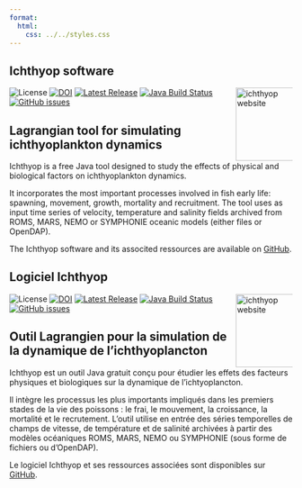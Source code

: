 ```yaml
---
format:
  html:
    css: ../../styles.css
---
```


::: {.content-visible when-profile="english"}
# Ichthyop software

<a href="https://ichthyop.org" rel="nofollow" target="_blank">
<img src="https://raw.githubusercontent.com/ichthyop/ichthyop-logos/refs/heads/master/logo_ichthyop%2Bsimple_cmyk_vector_Edited.svg" align="right" height="130" alt="ichthyop website" style="max-width: 20%;">
</a>

![License](https://img.shields.io/github/license/ichthyop/ichthyop){.external target="_blank"}
[![DOI](https://zenodo.org/badge/286681664.svg)](https://zenodo.org/badge/latestdoi/286681664){.external target="_blank"}
[![Latest Release](https://img.shields.io/github/release/ichthyop/ichthyop.svg)](https://github.com/ichthyop/ichthyop/releases){.external target="_blank"}
[![Java Build Status](https://github.com/ichthyop/ichthyop/workflows/java-build/badge.svg)](https://github.com/ichthyop/ichthyop/actions){.external target="_blank"}
[![GitHub issues](https://img.shields.io/github/issues/ichthyop/ichthyop.svg)](https://github.com/ichthyop/ichthyop/issues){.external target="_blank"}

## Lagrangian tool for simulating ichthyoplankton dynamics

Ichthyop is a free Java tool designed to study the effects of physical and biological factors on ichthyoplankton dynamics.

It incorporates the most important processes involved in fish early life: spawning, movement, growth, mortality and recruitment. The tool uses as input time series of velocity, temperature and salinity fields archived from ROMS, MARS, NEMO or SYMPHONIE oceanic models (either files or OpenDAP).

The Ichthyop software and its associted ressources are  available on [GitHub](https://github.com/ichthyop/){.external target="_blank"}.
:::

::: {.content-visible when-profile="french"}
# Logiciel Ichthyop

<a href="https://ichthyop.org" rel="nofollow" target="_blank">
<img src="https://raw.githubusercontent.com/ichthyop/ichthyop-logos/refs/heads/master/logo_ichthyop%2Bsimple_cmyk_vector_Edited.svg" align="right" height="130" alt="ichthyop website" style="max-width: 20%;">
</a>

![License](https://img.shields.io/github/license/ichthyop/ichthyop){.external target="_blank"}
[![DOI](https://zenodo.org/badge/286681664.svg)](https://zenodo.org/badge/latestdoi/286681664){.external target="_blank"}
[![Latest Release](https://img.shields.io/github/release/ichthyop/ichthyop.svg)](https://github.com/ichthyop/ichthyop/releases){.external target="_blank"}
[![Java Build Status](https://github.com/ichthyop/ichthyop/workflows/java-build/badge.svg)](https://github.com/ichthyop/ichthyop/actions){.external target="_blank"}
[![GitHub issues](https://img.shields.io/github/issues/ichthyop/ichthyop.svg)](https://github.com/ichthyop/ichthyop/issues){.external target="_blank"}

## Outil Lagrangien pour la simulation de la dynamique de l'ichthyoplancton

Ichthyop est un outil Java gratuit conçu pour étudier les effets des facteurs physiques et biologiques sur la dynamique de l'ichtyoplancton.

Il intègre les processus les plus importants impliqués dans les premiers stades de la vie des poissons : le frai, le mouvement, la croissance, la mortalité et le recrutement. L'outil utilise en entrée des séries temporelles de champs de vitesse, de température et de salinité archivées à partir des modèles océaniques ROMS, MARS, NEMO ou SYMPHONIE (sous forme de fichiers ou d'OpenDAP).

Le logiciel Ichthyop et ses ressources associées sont disponibles sur [GitHub](https://github.com/ichthyop/){.external target="_blank"}.
:::